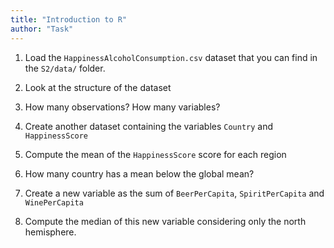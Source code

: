 ```yaml
---
title: "Introduction to R"
author: "Task"
---
```


1. Load the `HappinessAlcoholConsumption.csv` dataset that you can find in the `S2/data/` folder.

2. Look at the structure of the dataset

3. How many observations? How many variables?

4. Create another dataset containing the variables `Country` and `HappinessScore`

5. Compute the mean of the `HappinessScore` score for each region

6. How many country has a mean below the global mean?

7. Create a new variable as the sum of `BeerPerCapita`, `SpiritPerCapita` and `WinePerCapita`

8. Compute the median of this new variable considering only the north hemisphere.

